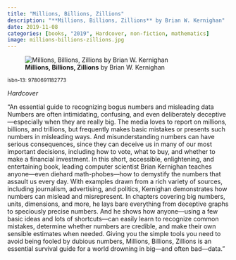 ```yaml
---
title: "Millions, Billions, Zillions"
description: "**Millions, Billions, Zillions** by Brian W. Kernighan"
date: 2019-11-08
categories: [books, "2019", Hardcover, non-fiction, mathematics]
image: millions-billions-zillions.jpg
---
```

![**Millions, Billions, Zillions** by Brian W. Kernighan](millions-billions-zillions.jpg){fig-align="left"}

<sup>isbn-13: 9780691182773</sup>

*Hardcover*

"An essential guide to recognizing bogus numbers and misleading data Numbers
are often intimidating, confusing, and even deliberately
deceptive—especially when they are really big. The media loves to report on
millions, billions, and trillions, but frequently makes basic mistakes or
presents such numbers in misleading ways. And misunderstanding numbers can
have serious consequences, since they can deceive us in many of our most
important decisions, including how to vote, what to buy, and whether to
make a financial investment. In this short, accessible, enlightening, and
entertaining book, leading computer scientist Brian Kernighan teaches
anyone—even diehard math-phobes—how to demystify the numbers that assault
us every day. With examples drawn from a rich variety of sources, including
journalism, advertising, and politics, Kernighan demonstrates how numbers
can mislead and misrepresent. In chapters covering big numbers, units,
dimensions, and more, he lays bare everything from deceptive graphs to
speciously precise numbers. And he shows how anyone—using a few basic ideas
and lots of shortcuts—can easily learn to recognize common mistakes,
determine whether numbers are credible, and make their own sensible
estimates when needed. Giving you the simple tools you need to avoid being
fooled by dubious numbers, Millions, Billions, Zillions is an essential
survival guide for a world drowning in big—and often bad—data."